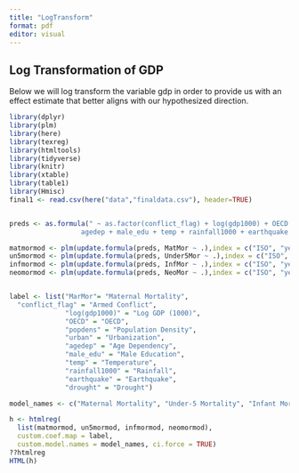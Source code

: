 ```yaml
---
title: "LogTransform"
format: pdf
editor: visual
---
```


## Log Transformation of GDP

Below we will log transform the variable gdp in order to provide us with an effect estimate that better aligns with our hypothesized direction.

```r
library(dplyr)
library(plm)
library(here)
library(texreg)
library(htmltools)
library(tidyverse)
library(knitr)
library(xtable)
library(table1)
library(Hmisc)
final1 <- read.csv(here("data","finaldata.csv"), header=TRUE)


preds <- as.formula(" ~ as.factor(conflict_flag) + log(gdp1000) + OECD + popdens + urban + 
                  agedep + male_edu + temp + rainfall1000 + earthquake + drought")

matmormod <- plm(update.formula(preds, MatMor ~ .),index = c("ISO", "year"),effect = "twoways",model = "within", data = final1)
un5mormod <- plm(update.formula(preds, Under5Mor ~ .),index = c("ISO", "year"),effect = "twoways",model = "within", data = final1)
infmormod <- plm(update.formula(preds, InfMor ~ .),index = c("ISO", "year"),effect = "twoways",model = "within", data = final1)
neomormod <- plm(update.formula(preds, NeoMor ~ .),index = c("ISO", "year"),effect = "twoways",model = "within", data = final1)


label <- list("MarMor"= "Maternal Mortality",
  "conflict_flag" = "Armed Conflict", 
              "log(gdp1000)" = "Log GDP (1000)", 
              "OECD" = "OECD", 
              "popdens" = "Population Density", 
              "urban" = "Urbanization", 
              "agedep" = "Age Dependency", 
              "male_edu" = "Male Education", 
              "temp" = "Temperature", 
              "rainfall1000" = "Rainfall", 
              "earthquake" = "Earthquake", 
              "drought" = "Drought")

model_names <- c("Maternal Mortality", "Under-5 Mortality", "Infant Mortality", "Neonatal Mortality")

h <- htmlreg(
  list(matmormod, un5mormod, infmormod, neomormod), 
  custom.coef.map = label,
  custom.model.names = model_names, ci.force = TRUE)
??htmlreg
HTML(h)
```
